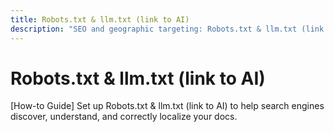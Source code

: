 ```yaml
---
title: Robots.txt & llm.txt (link to AI)
description: "SEO and geographic targeting: Robots.txt & llm.txt (link to AI) setup for your site."
---
```


# Robots.txt & llm.txt (link to AI)

[How-to Guide] Set up Robots.txt & llm.txt (link to AI) to help search engines discover, understand, and correctly localize your docs.
